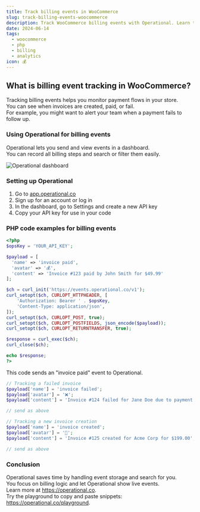```yaml
---
title: Track billing events in WooCommerce
slug: track-billing-events-woocommerce
description: Track WooCommerce billing events with Operational. Learn to set up, send events, and monitor invoices and payments easily.
date: 2024-06-14
tags:
  - woocommerce
  - php
  - billing
  - analytics
icon: 💰
---
```


## What is billing event tracking in WooCommerce?

Tracking billing events helps you monitor payment flows in your store.  
You can see when invoices are created, paid, or fail.  
For example, you might want to alert your team when a payment fails to follow up.

### Using Operational for billing events

Operational lets you send and view events in a dashboard.  
You can record all billing steps and search or filter them easily.

![Operational dashboard](https://operational.co/images/misc/ops-usage2.jpg)

### Setting up Operational

1. Go to [app.operational.co](https://app.operational.co)
2. Sign up for an account or log in
3. In the dashboard, go to Settings and create a new API key
4. Copy your API key for use in your code

### PHP code examples for billing events

```php
<?php
$opsKey = 'YOUR_API_KEY';

$payload = [
  'name' => 'invoice paid',
  'avatar' => '💰',
  'content' => 'Invoice #123 paid by John Smith for $49.99'
];

$ch = curl_init('https://events.operational.co/v1');
curl_setopt($ch, CURLOPT_HTTPHEADER, [
    'Authorization: Bearer ' . $opsKey,
    'Content-Type: application/json',
]);
curl_setopt($ch, CURLOPT_POST, true);
curl_setopt($ch, CURLOPT_POSTFIELDS, json_encode($payload));
curl_setopt($ch, CURLOPT_RETURNTRANSFER, true);

$response = curl_exec($ch);
curl_close($ch);

echo $response;
?>
```

This code sends an "invoice paid" event to Operational.

```php
// Tracking a failed invoice
$payload['name'] = 'invoice failed';
$payload['avatar'] = '❌';
$payload['content'] = 'Invoice #124 failed for Jane Doe due to payment error';

// send as above
```

```php
// Tracking a new invoice creation
$payload['name'] = 'invoice created';
$payload['avatar'] = '🧾';
$payload['content'] = 'Invoice #125 created for Acme Corp for $199.00';

// send as above
```

### Conclusion

Operational saves time by handling event storage and search for you.  
You focus on billing logic and let Operational show live events.  
Learn more at https://operational.co.  
Try the playground to copy and paste snippets: https://operational.co/playground.
